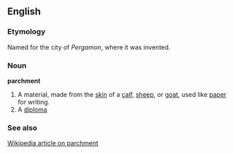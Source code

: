 ==English==
===Etymology===
Named for the city of ''Pergamon'', where it was invented.
===Noun===
'''parchment'''
#A material, made from the [[skin]] of a [[calf]], [[sheep]], or [[goat]], used like [[paper]] for writing.
#A [[diploma]]

===See also===
[[w:Parchment|Wikipedia article on parchment]]